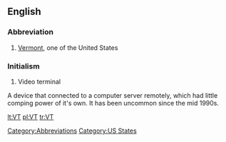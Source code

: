 ==English==

===Abbreviation===
#[[Vermont]], one of the United States

[[Category:Abbreviations]]
[[Category:US States]]
===Initialism===
#Video terminal
A device that connected to a computer server remotely, which had little comping power of it's own. It has been uncommon since the mid 1990s.

[[lt:VT]]
[[pl:VT]]
[[tr:VT]]